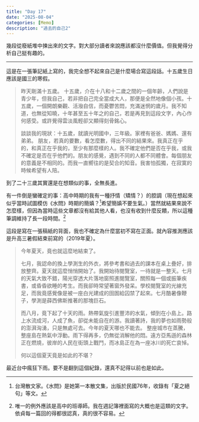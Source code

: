 ```yaml
---
title: "Day 17"
date: "2025-08-04"
categories: [Memo]
description: "過去的自己2"
---
```


幾段從廢紙堆中揀出來的文字。對大部分讀者來說應該都沒什麼價值。但我覺得分析自己挺有趣的。

------------------------------------------------------------------------

這是在一張筆記紙上寫的，我完全想不起來自己是什麼場合寫這段話。十五歲生日應該是國三的寒假。

> 昨天剛滿十五歲。 十五歲，介在十八和十二歲之間的一個年齡，人們說是青少年，但我自己，若非把自己完全當成大人，那便是全然地像個小孩。十五歲，一個開朗樂觀、活潑自信，而憂鬱苦悶，充滿迷惘的歲月。我不知道，也無從知曉，十年甚至五十年之的自己，若是再見到這段文字，內心作何感受。或許覺得雲淡風輕卻又顯得刻骨銘心。
>
> 談談我的現狀：十五歲，就讀光明國中，三年級。家裡有爸爸、媽媽、還有弟弟。 朋友，若真的要數，看怎麼數，得出不同的結果來。我真正在乎的，和真正在乎我的，至少有那麼樣的人。我不確定他們是否在乎我，或我不確定是否在乎他們的。朋友的感覺，遇到不同的人都不同體會。每個朋友的意義是不相同的。而我一直嚮往的是契合的知音。我害怕孤獨，在寂寞的時候希望有人陪。

到了二十三歲其實還是在想類似的事，全無長進。

有一件倒是蠻確定的事：高中時期的我有一種抒情（矯情？）的腔調（現在想起來似乎當時試圖模仿《水問》時期的簡嫃？[^1]希望簡嫃不要生氣。）當然就結果來說不怎麼樣，但因為當時這些文章都沒有給其他人看，也沒有收到什麼反饋，所以這種筆調維持了長一段時間。[^2]

[^1]: 台灣散文家。《水問》是她第一本散文集，出版於民國76年，收錄有「夏之絕句」等文。

[^2]: 唯一的例外應該是高中的班導師。我在週記簿裡面寫的大概也是這類的文字。依貞每一篇回的得都很認真，真的很不容易。

這段是寫在一張稿紙的背面，我也不確定為什麼當初不寫在正面。就內容推測應該是升高三暑假結束前寫的（2019年夏）。

> 今年夏天，竟也就這麼地結束了。
>
> 七月，我認命的換上學測生的外衣，將參考書和過去的課本在桌上疊好，排放整齊。夏天就這麼悄悄開始了。我開始待閱覽室，一待就是一整天。七月的天氣大致不錯，陽光穿透大片落地窗照進閱覽室，關照每一個或振筆疾書，或昏昏欲睡的考生。而我卻時常望著窗外發呆。學校閱覽室的光線充足，而我竟感覺像是被一座白光建成的囹圄給囚禁了起來。七月酷暑像鞭子，學測是薛西佛斯推著的那塊巨石。
>
> 而八月，竟下起了十天的雨。熱帶氣旋引進豐沛的水氣，傾到在小島上。路上水流成河，人成了魚，卻從未能自在的游。我讀著詩，我的夢也如雨勢般的澎湃洶湧，只是無處可去。今年的夏天哪也不能去。 整座城市在蒸騰，整座島在熱氣中浮動。雨下得再多，仍無從消解他的悶。遠方亞馬遜的森林正在燃燒，彼岸的人民在街頭上戰鬥，而冰島正在為一座冰川的死亡哀悼。
>
> 何以這個夏天竟是如此的不堪？

最近台中瘋狂下雨。要不是翻到這個紀錄，還真不記得以前也是如此。
